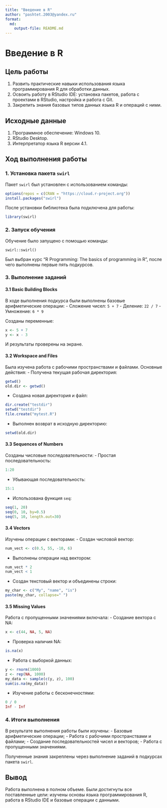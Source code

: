 ---
title: "Введение в R"
author: "pashtet.2003@yandex.ru"
format: 
  md:
    output-file: README.md
---

# Введение в R

## Цель работы

1.  Развить практические навыки использования языка программирования R для обработки данных.
2.  Освоить работу в RStudio IDE: установка пакетов, работа с проектами в RStudio, настройка и работа с Git.
3.  Закрепить знания базовых типов данных языка R и операций с ними.

## Исходные данные

1.  Программное обеспечение: Windows 10.
2.  RStudio Desktop.
3.  Интерпретатор языка R версии 4.1.

## Ход выполнения работы

### 1. Установка пакета `swirl`

Пакет `swirl` был установлен с использованием команды: 
```{r}
options(repos = c(CRAN = "https://cloud.r-project.org"))
install.packages("swirl")
```


После установки библиотека была подключена для работы:

```{r}
library(swirl)
```

### 2. Запуск обучения

Обучение было запущено с помощью команды:

```
swirl::swirl()
```

Был выбран курс "R Programming: The basics of programming in R", после чего выполнены первые пять подкурсов.

### 3. Выполнение заданий

#### 3.1 Basic Building Blocks

В ходе выполнения подкурса были выполнены базовые арифметические операции:
- Сложение чисел: `5 + 7`
- Деление: `22 / 7`
- Умножение: `6 * 9`

Созданы переменные:
```{r}
x <- 5 + 7
y <- x - 3
```
И результаты проверены на экране.

#### 3.2 Workspace and Files

Была изучена работа с рабочими пространствами и файлами. Основные действия:
- Получена текущая рабочая директория:
```{r}
getwd()
old.dir <- getwd()
```
- Создана новая директория и файл:
```{r}
dir.create("testdir")
setwd("testdir")
file.create("mytest.R")
```
- Выполнен возврат в исходную директорию:
```{r}
setwd(old.dir)
```

#### 3.3 Sequences of Numbers

Созданы числовые последовательности:
- Простая последовательность:
```{r}
1:20
```
- Убывающая последовательность:
```{r}
15:1
```
- Использована функция `seq`:
```{r}
seq(1, 20)
seq(0, 10, by=0.5)
seq(5, 10, length.out=30)
```

#### 3.4 Vectors

Изучены операции с векторами:
- Создан числовой вектор:
```{r}
num_vect <- c(0.5, 55, -10, 6)
```
- Выполнены операции над вектором:
```{r}
num_vect * 2
num_vect < 1
```
- Создан текстовый вектор и объединены строки:
```{r}
my_char <- c("My", "name", "is")
paste(my_char, collapse=" ")
```

#### 3.5 Missing Values

Работа с пропущенными значениями включала:
- Создание вектора с NA:
```{r}
x <- c(44, NA, 5, NA)
```
- Проверка наличия NA:
```{r}
is.na(x)
```
- Работа с выборкой данных:
```{r}
y <- rnorm(1000)
z <- rep(NA, 1000)
my_data <- sample(c(y, z), 100)
sum(is.na(my_data))
```
- Изучение работы с бесконечностями:
```{r}
0 / 0
Inf - Inf
```

### 4. Итоги выполнения

В результате выполнения работы были изучены:
- Базовые арифметические операции;
- Работа с рабочими пространствами и файлами;
- Создание последовательностей чисел и векторов;
- Работа с пропущенными значениями.

Полученные знания закреплены через выполнение заданий в подкурсах пакета `swirl`.

## Вывод

Работа выполнена в полном объеме. Были достигнуты все поставленные цели: изучены основы языка программирования R, работа в RStudio IDE и базовые операции с данными.
